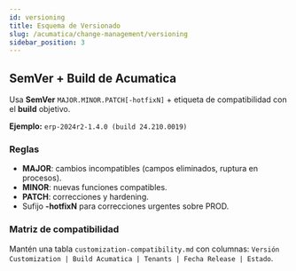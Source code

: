 ```yaml
---
id: versioning
title: Esquema de Versionado
slug: /acumatica/change-management/versioning
sidebar_position: 3
---
```


## SemVer + Build de Acumatica
Usa **SemVer** `MAJOR.MINOR.PATCH[-hotfixN]` + etiqueta de compatibilidad con el **build** objetivo.

**Ejemplo:** `erp-2024r2-1.4.0 (build 24.210.0019)`

### Reglas
- **MAJOR**: cambios incompatibles (campos eliminados, ruptura en procesos).
- **MINOR**: nuevas funciones compatibles.
- **PATCH**: correcciones y hardening.
- Sufijo **-hotfixN** para correcciones urgentes sobre PROD.

### Matriz de compatibilidad
Mantén una tabla `customization-compatibility.md` con columnas:
`Versión Customization | Build Acumatica | Tenants | Fecha Release | Estado`.
